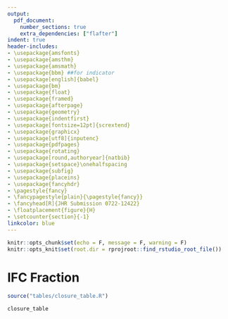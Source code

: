 ```yaml
---
output: 
  pdf_document:
    number_sections: true
    extra_dependencies: ["flafter"]
indent: true
header-includes:
- \usepackage{amsfonts}
- \usepackage{amsthm}
- \usepackage{amsmath}
- \usepackage{bbm} ##for indicator
- \usepackage[english]{babel}
- \usepackage{bm}
- \usepackage{float}
- \usepackage{framed}
- \usepackage{afterpage}
- \usepackage{geometry}
- \usepackage{indentfirst}
- \usepackage[fontsize=12pt]{scrextend}
- \usepackage{graphicx}
- \usepackage[utf8]{inputenc}
- \usepackage{pdfpages}
- \usepackage{rotating}
- \usepackage[round,authoryear]{natbib}
- \usepackage{setspace}\onehalfspacing
- \usepackage{subfig}
- \usepackage{placeins}
- \usepackage{fancyhdr}
- \pagestyle{fancy}
- \fancypagestyle{plain}{\pagestyle{fancy}}
- \fancyhead[R]{JHR Submission 0722-12422}
- \floatplacement{figure}{H}
- \setcounter{section}{-1}
linkcolor: blue
---
```


```r
knitr::opts_chunk$set(echo = F, message = F, warning = F)
knitr::opts_knit$set(root.dir = rprojroot::find_rstudio_root_file())
```

# IFC Fraction
```r
source("tables/closure_table.R")
```



```r
closure_table 
```


